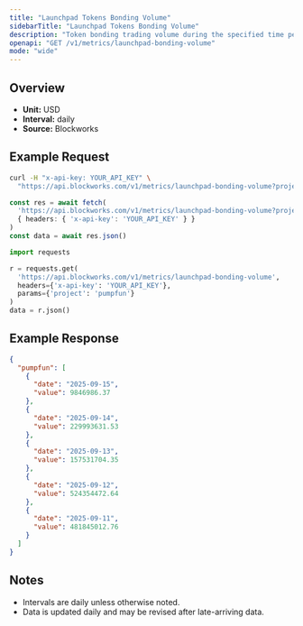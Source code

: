 ```yaml
---
title: "Launchpad Tokens Bonding Volume"
sidebarTitle: "Launchpad Tokens Bonding Volume"
description: "Token bonding trading volume during the specified time period for given launchpad."
openapi: "GET /v1/metrics/launchpad-bonding-volume"
mode: "wide"
---
```


## Overview

- **Unit:** USD
- **Interval:** daily
- **Source:** Blockworks

## Example Request

<CodeGroup>

```bash cURL
curl -H "x-api-key: YOUR_API_KEY" \
  "https://api.blockworks.com/v1/metrics/launchpad-bonding-volume?project=pumpfun"
```

```typescript TypeScript
const res = await fetch(
  'https://api.blockworks.com/v1/metrics/launchpad-bonding-volume?project=pumpfun',
  { headers: { 'x-api-key': 'YOUR_API_KEY' } }
)
const data = await res.json()
```

```python Python
import requests

r = requests.get(
  'https://api.blockworks.com/v1/metrics/launchpad-bonding-volume',
  headers={'x-api-key': 'YOUR_API_KEY'},
  params={'project': 'pumpfun'}
)
data = r.json()
```

</CodeGroup>

## Example Response

```json
{
  "pumpfun": [
    {
      "date": "2025-09-15",
      "value": 9846986.37
    },
    {
      "date": "2025-09-14",
      "value": 229993631.53
    },
    {
      "date": "2025-09-13",
      "value": 157531704.35
    },
    {
      "date": "2025-09-12",
      "value": 524354472.64
    },
    {
      "date": "2025-09-11",
      "value": 481845012.76
    }
  ]
}
```

## Notes
- Intervals are daily unless otherwise noted.
- Data is updated daily and may be revised after late-arriving data.